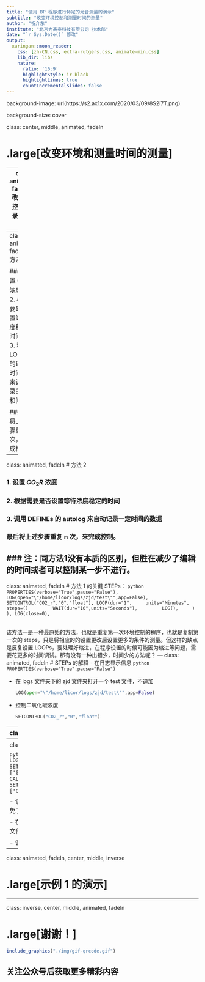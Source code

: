```yaml
---
title: "使用 BP 程序进行特定的光合测量的演示"
subtitle: "改变环境控制和测量时间的测量"
author: "祝介东"
institute: "北京力高泰科技有限公司 技术部"
date: "`r Sys.Date()` 修改"
output:
  xaringan::moon_reader:
    css: [zh-CN.css, extra-rutgers.css, animate-min.css]
    lib_dir: libs
    nature:
      ratio: '16:9'
      highlightStyle: ir-black
      highlightLines: true
      countIncrementalSlides: false
---
```

background-image: url(https://s2.ax1x.com/2020/03/09/8S2l7T.png)

background-size: cover

class: center, middle, animated, fadeIn

# .large[改变环境和测量时间的测量]

---
class: animated, fadeIn
# 改变环境控制和记录时间的测量

在实际的测量中，我们有时候会改变环境条件，然后进行一段时间的测量，记录数据，若不使用 BP，那么只能手动控制，缺点是手动参数的更改需要时间更长，反复更改容易出错。**而使用 BP，只需要一次设置，确保不出错后则按照我们既定的顺序来执行所有的操作。**我们以下面的程序来演示该类型测量的 BP 的设定方法：

### 1. 设置 $CO_2R$ 的值为 0，记录 2 min，记录间隔  1 min。

### 2. 设置 $CO_2R$ 的值为 400，记录 1 min，记录间隔  30 s。

### 3. 设置 $CO_2R$ 的值为 0，记录 1 min，记录间隔  30 s。

.footnote.red[以上时间的设置仅为演示所需，可根据需要任意更改]
---
class: animated, fadeIn
# 方法 1

### 1. 设置 $CO_2R$ 浓度
### 2. 根据需要是否设置等待浓度稳定的时间
### 3. 利用 LOOP 循的环持续时间功能来设置记录的时间和间隔

### 最后将上述步骤重复 n 次，来完成控制。

---

class: animated, fadeIn
# 方法 2

### 1. 设置 $CO_2R$ 浓度
### 2. 根据需要是否设置等待浓度稳定的时间
### 3. 调用 DEFINEs 的 autolog 来自动记录一定时间的数据

### 最后将上述步骤重复 n 次，来完成控制。

### 注：同方法1没有本质的区别，但胜在减少了编辑的时间或者可以控制某一步不进行。
---
class: animated, fadeIn
# 方法 1 的关键 STEPs：
 ```python
PROPERTIES(verbose="True",pause="False"),
LOG(open="\"/home/licor/logs/zjd/test\"",app=False),
SETCONTROL("CO2_r","0","float"),
LOOP(dur="1",
	units="Minutes",
	steps=()
		WAIT(dur="10",units="Seconds"),
		LOG(),
	)
),
LOG(close=0),
 ```
 
<br />
该方法一是一种最原始的方法，也就是重复第一次环境控制的程序，也就是复制第一次的 steps，只是将相应的的设置更改后设置更多的条件的测量。但这样的缺点是反复设置 LOOPs，要处理好缩进，在程序设置的时候可能因为缩进等问题，需要花更多的时间调试。那有没有一种出错少，时间少的方法呢？
---
class: animated, fadeIn
# STEPs 的解释
- 在日志显示信息
  ```python
  PROPERTIES(verbose="True",pause="False")
  ```

- 在 logs 文件夹下的 zjd 文件夹打开一个 test 文件，不追加
  ```python
LOG(open="\"/home/licor/logs/zjd/test\"",app=False)
  ```
  
- 控制二氧化碳浓度
  ```python
SETCONTROL("CO2_r","0","float")
  ```

---
class: animated, fadeIn
# 方法 1 的关键 STEP：


- 开始一个循环，时间持续 1 min 中，每 10 s 记录一个数据
  ```python
LOOP(
dur="1", units="Minutes", steps=() WAIT(dur="10",units="Seconds"),LOG(),
)
 ```
-  LOG 有关闭数据文件的功能
  
  - 尽管 BLUE > 1.3.17 后 LI-6800 支持关机前关闭记录数据文件，但是在程序的最后自动关闭数据文件是一个良好的习惯
    ```python
LOG(close=0)
    ```
---
class: animated, fadeIn
# 方法 2 STEPs 的解释
 
 ```python
PROPERTIES(verbose="True",pause="False"),
LOG(open="\"/home/licor/logs/zjd/test\"",app=False),
SETCONTROL("CO2_r","0","float"),
CALL("AutoLog",
	['0.5', '10']),
SETCONTROL("CO2_r","300","float"),
CALL("AutoLog",
	['0.5', '10']),
SETCONTROL("CO2_r","300","float"),
CALL("AutoLog",
	['0.5', '10']),
LOG(close=0),
 ```

- 该方法直接利用 DEFINEs 库的 AutoLog 来记录数据，避免了手动插入 LOOP。

- 在 DEFINEs 库中的文件可以直接调用，无需放在一个 py 文件内。

- 调用的方法是 CALL 语句。
---
class: animated, fadeIn, center, middle, inverse

# .large[示例 1 的演示]

---
class: inverse, center, middle, animated, fadeIn

# .large[谢谢！]

```r
include_graphics("./img/gif-qrcode.gif")
```
## 关注公众号后获取更多精彩内容

